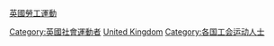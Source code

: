 [[分類:英國勞工運動|]]
[[Category:英國社會運動者|Category:英國社會運動者]]
[[Category:各國勞工運動者|United Kingdom]]
[[Category:各国工会运动人士|Category:各国工会运动人士]]